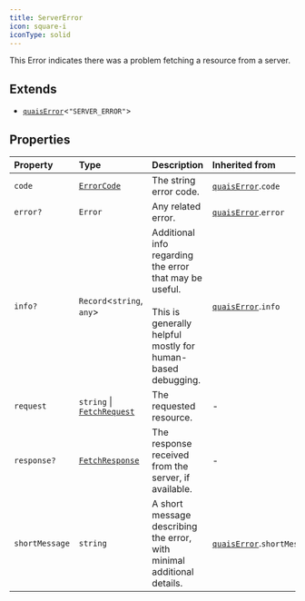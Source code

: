 ```yaml
---
title: ServerError
icon: square-i
iconType: solid
---
```


This Error indicates there was a problem fetching a resource from a server.

## Extends

- [`quaisError`](/sdk/content/interfaces/quaisError)\<`"SERVER_ERROR"`\>

## Properties

| Property | Type | Description | Inherited from |
| :------ | :------ | :------ | :------ |
| `code` | [`ErrorCode`](/sdk/content/type-aliases/ErrorCode) | The string error code. | [`quaisError`](/sdk/content/interfaces/quaisError).`code` |
| `error?` | `Error` | Any related error. | [`quaisError`](/sdk/content/interfaces/quaisError).`error` |
| `info?` | `Record`\<`string`, `any`\> | Additional info regarding the error that may be useful.<br /><br />This is generally helpful mostly for human-based debugging. | [`quaisError`](/sdk/content/interfaces/quaisError).`info` |
| `request` | `string` \| [`FetchRequest`](/sdk/content/classes/FetchRequest) | The requested resource. | - |
| `response?` | [`FetchResponse`](/sdk/content/classes/FetchResponse) | The response received from the server, if available. | - |
| `shortMessage` | `string` | A short message describing the error, with minimal additional details. | [`quaisError`](/sdk/content/interfaces/quaisError).`shortMessage` |
